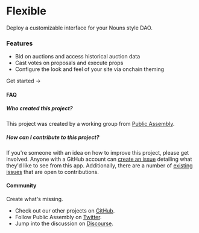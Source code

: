 
# Flexible

Deploy a customizable interface for your Nouns style DAO.

### Features

- Bid on auctions and access historical auction data
- Cast votes on proposals and execute props
- Configure the look and feel of your site via onchain theming

<p className="subtitle">
      <Link className={styles.cta} href="/docs/getting_started">Get started <span>→</span></Link>
</p>

#### FAQ

##### Who created this project?

This project was created by a working group from [Public Assembly](https://twitter.com/pblcasmbly).

##### How can I contribute to this project?

If you're someone with an idea on how to improve this project, please get involved. Anyone with a GitHub account can [create an issue](https://github.com/public-assembly/flexible/issues/new) detailing what they'd like to see from this app. Additionally, there are a number of [existing issues](https://github.com/public-assembly/flexible/issues) that are open to contributions. 

#### Community

Create what's missing.

- Check out our other projects on [GitHub](https://github.com/orgs/public-assembly/repositories).
- Follow Public Assembly on [Twitter](https://twitter.com/pblcasmbly).
- Jump into the discussion on [Discourse](https://forum.public---assembly.com/).